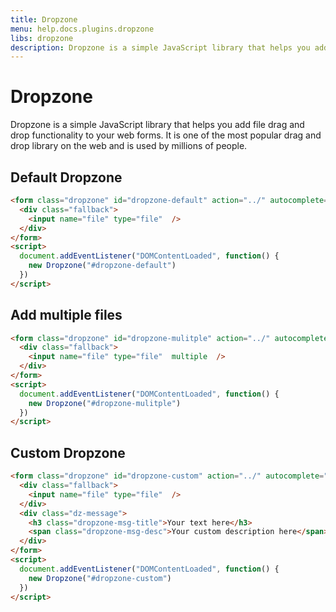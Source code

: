 ```yaml
---
title: Dropzone
menu: help.docs.plugins.dropzone
libs: dropzone
description: Dropzone is a simple JavaScript library that helps you add file drag and drop functionality to your web forms. It is one of the most popular drag and drop library on the web and is used by millions of people.
---
```


# Dropzone

Dropzone is a simple JavaScript library that helps you add file drag and drop functionality to your web forms. It is one of the most popular drag and drop library on the web and is used by millions of people.

## Default Dropzone

~~~html
<form class="dropzone" id="dropzone-default" action="../" autocomplete="off" novalidate>
  <div class="fallback">
    <input name="file" type="file"  />
  </div>
</form>
<script>
  document.addEventListener("DOMContentLoaded", function() {
    new Dropzone("#dropzone-default")
  })
</script>
~~~

## Add multiple files

~~~html
<form class="dropzone" id="dropzone-mulitple" action="../" autocomplete="off" novalidate>
  <div class="fallback">
    <input name="file" type="file"  multiple  />
  </div>
</form>
<script>
  document.addEventListener("DOMContentLoaded", function() {
    new Dropzone("#dropzone-mulitple")
  })
</script>
~~~

## Custom Dropzone

~~~html
<form class="dropzone" id="dropzone-custom" action="../" autocomplete="off" novalidate>
  <div class="fallback">
    <input name="file" type="file"  />
  </div>
  <div class="dz-message">
    <h3 class="dropzone-msg-title">Your text here</h3>
    <span class="dropzone-msg-desc">Your custom description here</span>
  </div>
</form>
<script>
  document.addEventListener("DOMContentLoaded", function() {
    new Dropzone("#dropzone-custom")
  })
</script>
~~~